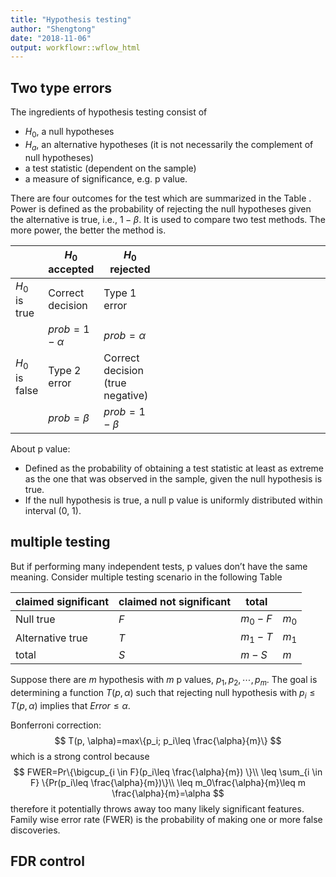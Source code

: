 ```yaml
---
title: "Hypothesis testing"
author: "Shengtong"
date: "2018-11-06"
output: workflowr::wflow_html
---
```



## Two type errors

The ingredients of hypothesis testing consist of 

* $H_0$, a null hypotheses 
* $H_a$, an alternative hypotheses (it is not necessarily the complement of null hypotheses) 
* a test statistic (dependent on the sample) 
* a measure of significance, e.g. p value. 

There are four outcomes for the test which are summarized in the Table \ref{4outcome}. Power is defined as the probability of rejecting the null hypotheses given the alternative is true, i.e., $1-\beta$. It is used to compare two test methods. The more power, the better the method is.


|  | $H_0$ accepted | $H_0$ rejected  
-|--|---------------|----------------------------------------------------  
$H_0$ is true | Correct decision  | Type 1 error 
   |           | $prob=1-\alpha$  | $prob=\alpha$ 
$H_0$ is false | Type 2 error  | Correct decision (true negative) 
| | $prob=\beta$ | $prob=1-\beta$
 

About p value:

* Defined as the probability of obtaining a test statistic at least as extreme as the one that was observed in the sample, given the null hypothesis is true.
*  If the null hypothesis is true, a null p value is uniformly  distributed within interval (0, 1).



## multiple testing 


But if performing many independent tests, p values don't have the same meaning. Consider multiple testing scenario in the following Table 



 | claimed significant | claimed not significant | total
--|-------------------|--------------------------|----------
Null true | $F$ | $m_0-F$ | $m_0$ 
Alternative true |               $T$ |  $m_1-T$ | $m_1$
total | $S$ | $m-S$ | $m$

Suppose there are $m$ hypothesis with $m$ p values, $p_1, p_2, \cdots, p_m$. The goal is determining a function $T(p, \alpha)$ such that rejecting null hypothesis with $p_i\leq T(p, \alpha)$ implies that $Error\leq \alpha$.

Bonferroni correction:
$$
T(p, \alpha)=max\{p_i; p_i\leq \frac{\alpha}{m}\}
$$
which is a strong control because
$$
FWER=Pr\{\bigcup_{i \in F}(p_i\leq \frac{\alpha}{m}) \}\\
\leq \sum_{i \in F} \{Pr(p_i\leq \frac{\alpha}{m})\}\\
 \leq m_0\frac{\alpha}{m}\leq m \frac{\alpha}{m}=\alpha
$$
therefore it potentially throws away too many likely significant features. Family wise error rate (FWER) is the probability of making one or more false discoveries. 




## FDR control 
